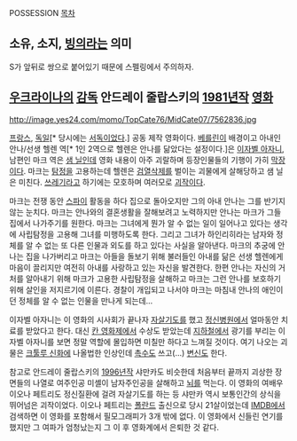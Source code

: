 POSSESSION
[[목차]]
== 소유, 소지, [[빙의]]라는 의미 == 
S가 앞뒤로 쌍으로 붙어있기 때문에 스펠링에서 주의하자.

== [[우크라이나]]의 [[감독]] 안드레이 줄랍스키의 [[1981년]]작 [[영화]] ==
http://image.yes24.com/momo/TopCate76/MidCate07/7562836.jpg

[[프랑스]], [[독일]][* 당시에는 [[서독]]이었다.] 공동 제작 영화이다. [[베를린]]이 배경이고 아내인 안나/선생 헬렌 역[* 1인 2역으로 헬렌은 안나를 닮았다는 설정이다.]은 [[이자벨 아자니]], 남편인 마크 역은 [[샘 닐]]인데 영화 내용이 아주 괴랄하며 등장인물들의 기행이 가히 [[막장]]이다. 마크는 [[탐정]]을 고용하는데 헬렌은 [[검열삭제]]를 벌이는 괴물에게 살해당하고 샘 닐은 미친다. [[쓰레기]]라고 하기에는 모호하며 여러모로 [[괴작]]이다. 

마크는 전쟁 동안 [[스파이]] 활동을 하다 집으로 돌아오지만 그의 아내 안나는 그를 반기지 않는 눈치다. 마크는 안나와의 결혼생활을 잘해보려고 노력하지만 안나는 마크가 그들 집에서 나가주기를 원한다. 마크는 그녀에게 뭔가 알 수 없는 일이 일어나고 있다는 생각에 사립탐정을 고용해 그녀를 미행하도록 한다. 그리고 그녀가 하인리히라는 남자와 정체를 알 수 없는 또 다른 인물과 외도를 하고 있다는 사실을 알아낸다. 마크의 추궁에 안나는 집을 나가버리고 마크는 아들을 돌보기 위해 불러들인 아내를 닮은 선생 헬렌에게 마음이 끌리지만 여전히 아내를 사랑하고 있는 자신을 발견한다. 한편 안나는 자신의 거처를 알아내기 위해 마크가 고용한 사립탐정을 살해하고 마크는 그런 안나를 보호하기 위해 살인을 저지르기에 이른다. 경찰이 개입되고 나서야 마크는 마침내 안나의 애인이던 정체를 알 수 없는 인물을 만나게 되는데...

이자벨 아자니는 이 영화의 시사회가 끝나자 [[자살]]기도를 했고 [[정신병원]]에서 얼마동안 치료를 받았다고 한다. 대신 [[칸 영화제]]에서 수상도 받았는데 [[지하철]]에서 광기를 부리는 이자벨 아자니를 보면 정말 역할에 몰입하면 미칠만 하다고 느껴질 것이다. 여기 나오는 괴물은 [[크툴루 신화]]에 나올법한 인상인데 [[촉수]]도 쓰고(...) [[변신]]도 한다. 

참고로 안드레이 줄랍스키의 [[1996년]]작 샤만카도 비슷한데 처음부터 끝까지 괴상한 장면들의 나열로 여주인공 미셸이 남자주인공을 살해하고 [[뇌]]를 먹는다. 이 영화의 여배우 이오나 페트리도 정신질환에 걸려 자살기도를 하는 등 샤만카 역시 보통인간의 상식을 뛰어넘은 괴작이었다. 이오나 페트리는 [[폴란드]] 출신으로 당시 21살이었는데 [[IMDB]]에서 검색하면 이 영화를 포함해서 필모그래피가 3개 밖에 없다. 이 영화에서 신들린 연기를 했지만 그 여파가 엄청났는지 그 이 후 영화계에서 은퇴한 것 같다.
